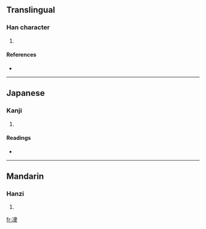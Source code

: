 ==Translingual==

===Han character===
{{Han char|rn=15|rad=冫|as=06|sn=8|four=|canj=戈一中手 (IMLQ)}}

# {{defn|Han}}

====References====
* {{Han ref|kx=0132.180|dkj=01640|dj=0296.070|hdz=10297.140|uh=51BF|ud=20927}}

----

==Japanese==

===Kanji===
{{ja-kanji|grade=|rs=冫06}}

# {{defn|Japanese}}

====Readings====
* {{ja-readings|on=[[せん]] (sen)|kun=[[すすむ]] (susumu)}}

----

==Mandarin==

===Hanzi===
{{cmn-hanzi|pin=[[jiān]] ([[jian1]])|wg=chien<sup>1</sup>}}

# {{defn|Mandarin}}

[[fr:冿]]